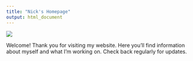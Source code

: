 ```yaml
---
title: "Nick's Homepage"
output: html_document
---
```


![](C:/Users/Nick/Pictures/professional_photo.jpg)



Welcome! Thank you for visiting my website. Here you'll find information about myself and what I'm working on. Check back regularly for updates. 

